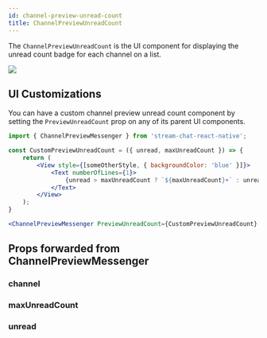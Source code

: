 ```yaml
---
id: channel-preview-unread-count
title: ChannelPreviewUnreadCount
---
```



The `ChannelPreviewUnreadCount` is the UI component for displaying the unread count badge for each channel on a list.

![](../assets/api-references/components/channel-list/visual_guide_1.png) <!-- Replace with propert screenshot -->

## UI Customizations

You can have a custom channel preview unread count component by setting the `PreviewUnreadCount` prop on any of its parent UI components.

```jsx
import { ChannelPreviewMessenger } from 'stream-chat-react-native';

const CustomPreviewUnreadCount = ({ unread, maxUnreadCount }) => {
    return (
        <View style={[someOtherStyle, { backgroundColor: 'blue' }]}>
            <Text numberOfLines={1}>
                {unread > maxUnreadCount ? `${maxUnreadCount}+` : unread}
            </Text>
        </View>
    );
}

<ChannelPreviewMessenger PreviewUnreadCount={CustomPreviewUnreadCount} />
```

## Props forwarded from ChannelPreviewMessenger

### channel

<Channel/>

### maxUnreadCount

<MaxUnreadCount/>

### unread

<Unread/>